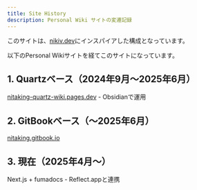 ```yaml
---
title: Site History
description: Personal Wiki サイトの変遷記録
---
```


このサイトは、[nikiv.dev](https://nikiv.dev/)にインスパイアした構成となっています。

以下のPersonal Wikiサイトを経てこのサイトになっています。

## 1. Quartzベース（2024年9月〜2025年6月）
[nitaking-quartz-wiki.pages.dev](https://nitaking-quartz-wiki.pages.dev/) - Obsidianで運用

## 2. GitBookベース（〜2025年6月）
[nitaking.gitbook.io](https://nitaking.gitbook.io)

## 3. 現在（2025年4月〜）
Next.js + fumadocs - Reflect.appと連携
